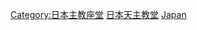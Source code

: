 {{Commons category|Roman Catholic cathedrals in Japan}}

[[Category:日本主教座堂|Category:日本主教座堂]]
[[Category:日本天主教堂|]]
[[Category:亞洲天主教主教座堂|Japan]]